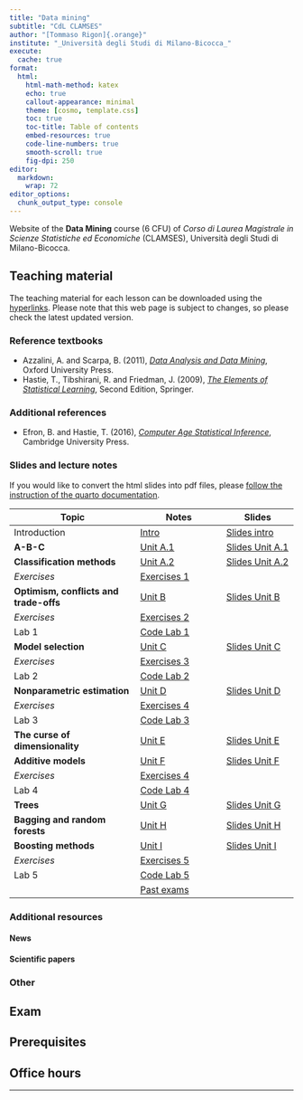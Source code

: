 ```yaml
---
title: "Data mining"
subtitle: "CdL CLAMSES"
author: "[Tommaso Rigon]{.orange}"
institute: "_Università degli Studi di Milano-Bicocca_"
execute:
  cache: true
format:
  html:
    html-math-method: katex
    echo: true
    callout-appearance: minimal
    theme: [cosmo, template.css]
    toc: true
    toc-title: Table of contents
    embed-resources: true
    code-line-numbers: true
    smooth-scroll: true
    fig-dpi: 250
editor: 
  markdown: 
    wrap: 72
editor_options: 
  chunk_output_type: console
---
```


Website of the **Data Mining** course (6 CFU) of *Corso di Laurea
Magistrale in Scienze Statistiche ed Economiche* (CLAMSES), Università
degli Studi di Milano-Bicocca.

## Teaching material

The teaching material for each lesson can be downloaded using the
[hyperlinks](). Please note that this web page is subject to changes, so
please check the latest updated version.

### Reference textbooks

-   Azzalini, A. and Scarpa, B. (2011), [*Data Analysis and Data
    Mining*](http://azzalini.stat.unipd.it/Book-DM/), Oxford University
    Press.
-   Hastie, T., Tibshirani, R. and Friedman, J. (2009), [*The Elements
    of Statistical Learning*](https://hastie.su.domains/ElemStatLearn/),
    Second Edition, Springer.

### Additional references

-   Efron, B. and Hastie, T. (2016), [*Computer Age Statistical
    Inference*](https://hastie.su.domains/CASI/), Cambridge University
    Press.

### Slides and lecture notes

If you would like to convert the html slides into pdf files, please
[follow the instruction of the quarto
documentation](https://quarto.org/docs/presentations/revealjs/presenting.html#print-to-pdf).

| Topic                                  | Notes                         | Slides                                      |
|--------------------------------|----------------------|------------------|
| Introduction                           | [Intro](slides/un_intro.html) | [Slides intro](slides/un_intro_slides.html) |
| **A-B-C**                              | [Unit A.1](slides/un_A1.html) | [Slides Unit A.1](slides/un_A1_slides.html) |
| **Classification methods**             | [Unit A.2]()                  | [Slides Unit A.2]()                         |
| *Exercises*                            | [Exercises 1]()               |                                             |
| **Optimism, conflicts and trade-offs** | [Unit B]()                    | [Slides Unit B]()                           |
| *Exercises*                            | [Exercises 2]()               |                                             |
| Lab 1                                  | [Code Lab 1]()                |                                             |
| **Model selection**                    | [Unit C]()                    | [Slides Unit C]()                           |
| *Exercises*                            | [Exercises 3]()               |                                             |
| Lab 2                                  | [Code Lab 2]()                |                                             |
| **Nonparametric estimation**           | [Unit D]()                    | [Slides Unit D]()                           |
| *Exercises*                            | [Exercises 4]()               |                                             |
| Lab 3                                  | [Code Lab 3]()                |                                             |
| **The curse of dimensionality**        | [Unit E]()                    | [Slides Unit E]()                           |
| **Additive models**                    | [Unit F]()                    | [Slides Unit F]()                           |
| *Exercises*                            | [Exercises 4]()               |                                             |
| Lab 4                                  | [Code Lab 4]()                |                                             |
| **Trees**                              | [Unit G]()                    | [Slides Unit G]()                           |
| **Bagging and random forests**         | [Unit H]()                    | [Slides Unit H]()                           |
| **Boosting methods**                   | [Unit I]()                    | [Slides Unit I]()                           |
| *Exercises*                            | [Exercises 5]()               |                                             |
| Lab 5                                  | [Code Lab 5]()                |                                             |
|                                        | [Past exams]()                |                                             |

### Additional resources

#### News

#### Scientific papers

### Other

## Exam

## Prerequisites

## Office hours

<!-- Per fissare un appuntamento, si prega di contattare il docente in -->

<!-- anticipo via posta elettronica all'indirizzo `tommaso.rigon@unimib.it`. -->

<!-- Il ricevimento è fissato ogni **martedì alle ore 17.30**. -->

------------------------------------------------------------------------
